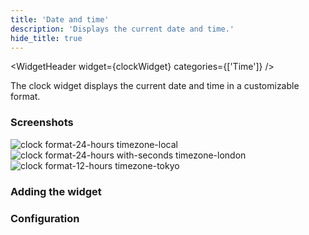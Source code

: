 ```yaml
---
title: 'Date and time'
description: 'Displays the current date and time.'
hide_title: true
---
```




<WidgetHeader
  widget={clockWidget}
  categories={['Time']}
/>

The clock widget displays the current date and time in a customizable format.

### Screenshots


<div className='flex gap-1'>
    <img src={localClock} alt="clock format-24-hours timezone-local" width={128} height={128} />
    <img src={londonClock} alt="clock format-24-hours with-seconds timezone-london" width={256} height={128} />
    <img src={tokyoClock} alt="clock format-12-hours timezone-tokyo" width={256} height={128} />
</div>


### Adding the widget

<AddingWidget />

### Configuration
<WidgetConfig configuration={clockWidget.configuration} />
